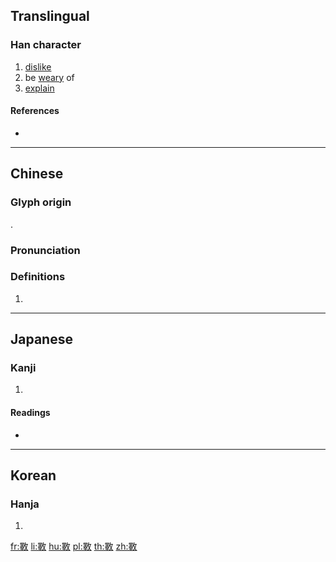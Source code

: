 ==Translingual==

===Han character===
{{Han char|rn=66|rad=攴|as=13|sn=17|four=68440|canj=WJOK|ids=⿰睪攵}}

# [[dislike]]
# be [[weary]] of
# [[explain]]

====References====
* {{Han ref|kx=0476.010|dkj=13406|dj=0830.320|hdz=21478.060|uh=6581|ud=25985|bh=ECEE|bd=60654}}

----

==Chinese==
{{zh-forms}}

===Glyph origin===
{{Han etym}}
{{Han compound|睪|攴|c1=p|c2=s|ls=psc}}.

===Pronunciation===
{{zh-pron
|m=yì,dù
|c=jik6,dou3
|h=pfs=
|md=
|mn=
|w=
|mc=y
|oc=y
|cat=
}}

===Definitions===
{{zh-hanzi}}

# {{rfdef|lang=zh}}

----

==Japanese==

===Kanji===
{{ja-kanji|grade=|rs=攴13}}

# {{defn|lang=ja|sort=攴13}}

====Readings====
* {{ja-readings|on=[[えき]] (eki), [[せく]] (seku), [[と]] (to), [[ず]] (zu)|kun=[[いやになる]] (iyaninaru)}}

----

==Korean==

===Hanja===
{{ko-hanja|hangeul=두|eumhun=|rv=du|mr=tu|y=twu}}

# {{defn|lang=ko|sort=攴13}}

[[fr:斁]]
[[li:斁]]
[[hu:斁]]
[[pl:斁]]
[[th:斁]]
[[zh:斁]]